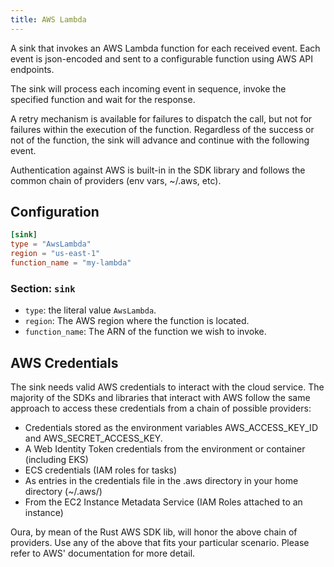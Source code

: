 ```yaml
---
title: AWS Lambda
---
```


A sink that invokes an AWS Lambda function for each received event. Each event is json-encoded and sent to a configurable function using AWS API endpoints.

The sink will process each incoming event in sequence, invoke the specified function and wait for the response.

A retry mechanism is available for failures to dispatch the call, but not for failures within the execution of the function. Regardless of the success or not of the function, the sink will advance and continue with the following event.

Authentication against AWS is built-in in the SDK library and follows the common chain of providers (env vars, ~/.aws, etc).

## Configuration

```toml
[sink]
type = "AwsLambda"
region = "us-east-1"
function_name = "my-lambda"
```

### Section: `sink`

- `type`: the literal value `AwsLambda`.
- `region`: The AWS region where the function is located.
- `function_name`: The ARN of the function we wish to invoke.

## AWS Credentials

The sink needs valid AWS credentials to interact with the cloud service. The majority of the SDKs and libraries that interact with AWS follow the same approach to access these credentials from a chain of possible providers:

- Credentials stored as the environment variables AWS_ACCESS_KEY_ID and AWS_SECRET_ACCESS_KEY.
- A Web Identity Token credentials from the environment or container (including EKS)
- ECS credentials (IAM roles for tasks)
- As entries in the credentials file in the .aws directory in your home directory (~/.aws/)
- From the EC2 Instance Metadata Service (IAM Roles attached to an instance)

Oura, by mean of the Rust AWS SDK lib, will honor the above chain of providers. Use any of the above that fits your particular scenario. Please refer to AWS' documentation for more detail.
